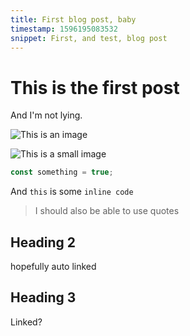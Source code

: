 ```yaml
---
title: First blog post, baby
timestamp: 1596195083532
snippet: First, and test, blog post
---
```


# This is the first post

And I'm not lying.

![This is an image](https://images.unsplash.com/photo-1593642632559-0c6d3fc62b89?ixlib=rb-1.2.1&ixid=eyJhcHBfaWQiOjEyMDd9&auto=format&fit=crop&w=2550&q=80)

![This is a small image](https://www.kaspersky.pl/resources/template/i/icons/product-icon-KSOS.png)

```typescript
const something = true;
```

And `this` is some `inline code`

> I should also be able to use quotes

## Heading 2

hopefully auto linked

## Heading 3

Linked?

